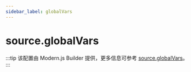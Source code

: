```yaml
---
sidebar_label: globalVars
---
```


# source.globalVars

:::tip
该配置由 Modern.js Builder 提供，更多信息可参考 [source.globalVars](https://modernjs.dev/builder/api/config-source.html#sourceglobalvars)。
:::


<Main />
